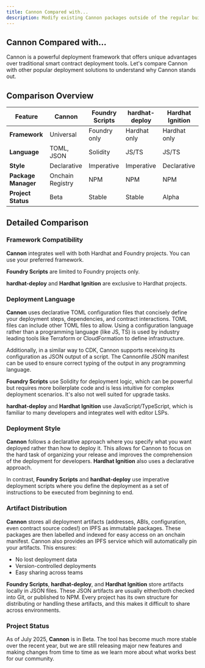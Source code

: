 ```yaml
---
title: Cannon Compared with...
description: Modify existing Cannon packages outside of the regular build process.
---
```


## Cannon Compared with...

Cannon is a powerful deployment framework that offers unique advantages over traditional smart contract deployment tools. Let's compare Cannon with other popular deployment solutions to understand why Cannon stands out.

## Comparison Overview

| Feature | Cannon | Foundry Scripts | hardhat-deploy | Hardhat Ignition |
|---------|--------|-----------------|-----------------|------------------|
| **Framework** | Universal | Foundry only | Hardhat only | Hardhat only |
| **Language** | TOML, JSON | Solidity | JS/TS | JS/TS |
| **Style** | Declarative | Imperative | Imperative | Declarative |
| **Package Manager** | Onchain Registry | NPM | NPM | NPM |
| **Project Status** | Beta | Stable | Stable | Alpha |

## Detailed Comparison

### Framework Compatibility

**Cannon** integrates well with both Hardhat and Foundry projects. You can use your preferred framework.

**Foundry Scripts** are limited to Foundry projects only.

**hardhat-deploy** and **Hardhat Ignition** are exclusive to Hardhat projects.

### Deployment Language

**Cannon** uses declarative TOML configuration files that concisely define your deployment steps, dependencies, and contract interactions. TOML files can include other TOML files to allow. Using a configuration language rather than a programming language (like JS, TS) is used by industry leading tools like Terraform or CloudFormation to define infrastructure.

Additionally, in a similar way to CDK, Cannon supports receiving its configuration as JSON output of a script. The Cannonfile JSON manifest can be used to ensure correct typing of the output in any programming language.

**Foundry Scripts** use Solidity for deployment logic, which can be powerful but requires more boilerplate code and is less intuitive for complex deployment scenarios. It's also not well suited for upgrade tasks.

**hardhat-deploy** and **Hardhat Ignition** use JavaScript/TypeScript, which is familiar to many developers and integrates well with editor LSPs.

### Deployment Style

**Cannon** follows a declarative approach where you specify what you want deployed rather than how to deploy it. This allows for Cannon to focus on the hard task of organizing your release and improves the comprehension of the deployment for developers. **Hardhat Ignition** also uses a declarative approach.

In contrast, **Foundry Scripts** and **hardhat-deploy** use imperative deployment scripts where you define the deployment as a set of instructions to be executed from beginning to end.

### Artifact Distribution

**Cannon** stores all deployment artifacts (addresses, ABIs, configuration, even contract source codes!) on IPFS as immutable packages. These packages are then labelled and indexed for easy access on an onchain manifest. Cannon also provides an IPFS service which will automatically pin your artifacts. This ensures:
- No lost deployment data
- Version-controlled deployments
- Easy sharing across teams

**Foundry Scripts**, **hardhat-deploy**, and **Hardhat Ignition** store artifacts locally in JSON files. These JSON artifacts are usually either/both checked into Git, or published to NPM. Every project has its own structure for distributing or handling these artifacts, and this makes it difficult to share across environments.

### Project Status

As of July 2025, **Cannon** is in Beta. The tool has become much more stable over the recent year, but we are still releasing major new features and making changes from time to time as we learn more about what works best for our community.
